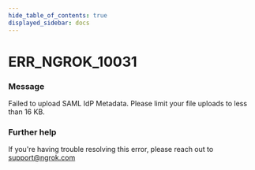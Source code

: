 ```yaml
---
hide_table_of_contents: true
displayed_sidebar: docs
---
```



# ERR_NGROK_10031

### Message
Failed to upload SAML IdP Metadata. Please limit your file uploads to less than 16 KB.

<ErrorDetails error='err_ngrok_10031' />


### Further help
If you're having trouble resolving this error, please reach out to [support@ngrok.com](mailto:support@ngrok.com?subject=Help%20with%20ERR_NGROK_10031)

